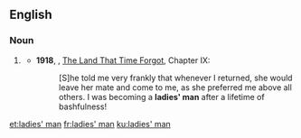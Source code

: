 ==English==

===Noun===
{{en-noun|head=[[ladies']] [[man]]|ladies' men}}

# {{label|en|idiomatic}} {{alternative form of|lady's man|lang=en}}
#* '''1918''', {{w|Edgar Rice Burroughs}}, [[w:The Land That Time Forgot (novel)|The Land That Time Forgot]], Chapter IX:
#*: [S]he told me very frankly that whenever I returned, she would leave her mate and come to me, as she preferred me above all others. I was becoming a '''ladies' man''' after a lifetime of bashfulness!

[[et:ladies' man]]
[[fr:ladies' man]]
[[ku:ladies' man]]